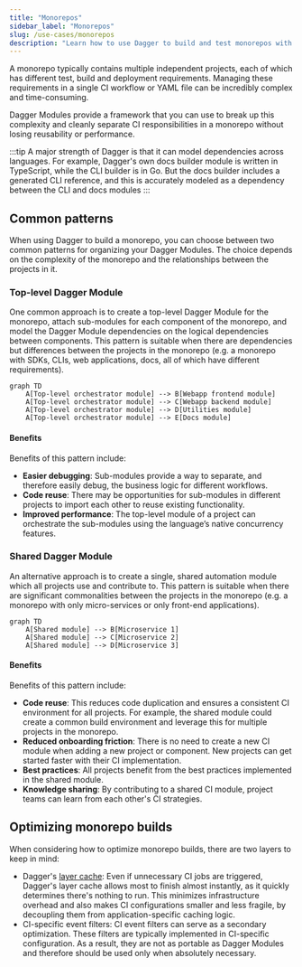 ```yaml
---
title: "Monorepos"
sidebar_label: "Monorepos"
slug: /use-cases/monorepos
description: "Learn how to use Dagger to build and test monorepos with multiple languages and frameworks."
---
```


A monorepo typically contains multiple independent projects, each of which has different test, build and deployment requirements. Managing these requirements in a single CI workflow or YAML file can be incredibly complex and time-consuming.

Dagger Modules provide a framework that you can use to break up this complexity and cleanly separate CI responsibilities in a monorepo without losing reusability or performance.

:::tip
A major strength of Dagger is that it can model dependencies across languages. For example, Dagger's own docs builder module is written in TypeScript, while the CLI builder is in Go. But the docs builder includes a generated CLI reference, and this is accurately modeled as a dependency between the CLI and docs modules
:::

## Common patterns

When using Dagger to build a monorepo, you can choose between two common patterns for organizing your Dagger Modules. The choice depends on the complexity of the monorepo and the relationships between the projects in it.

### Top-level Dagger Module

One common approach is to create a top-level Dagger Module for the monorepo, attach sub-modules for each component of the monorepo, and model the Dagger Module dependencies on the logical dependencies between components. This pattern is suitable when there are dependencies but differences between the projects in the monorepo (e.g. a monorepo with SDKs, CLIs, web applications, docs, all of which have different requirements).

```mermaid
graph TD
    A[Top-level orchestrator module] --> B[Webapp frontend module]
    A[Top-level orchestrator module] --> C[Webapp backend module]
    A[Top-level orchestrator module] --> D[Utilities module]
    A[Top-level orchestrator module] --> E[Docs module]
```

#### Benefits

Benefits of this pattern include:

- **Easier debugging**: Sub-modules provide a way to separate, and therefore easily debug, the business logic for different workflows.
- **Code reuse**: There may be opportunities for sub-modules in different projects to import each other to reuse existing functionality.
- **Improved performance**: The top-level module of a project can orchestrate the sub-modules using the language’s native concurrency features.

### Shared Dagger Module

An alternative approach is to create a single, shared automation module which all projects use and contribute to. This pattern is suitable when there are significant commonalities between the projects in the monorepo (e.g. a monorepo with only micro-services or only front-end applications).

```mermaid
graph TD
    A[Shared module] --> B[Microservice 1]
    A[Shared module] --> C[Microservice 2]
    A[Shared module] --> D[Microservice 3]
```
#### Benefits

Benefits of this pattern include:

- **Code reuse**: This reduces code duplication and ensures a consistent CI environment for all projects. For example, the shared module could create a common build environment and leverage this for multiple projects in the monorepo.
- **Reduced onboarding friction**: There is no need to create a new CI module when adding a new project or component. New projects can get started faster with their CI implementation.
- **Best practices**: All projects benefit from the best practices implemented in the shared module.
- **Knowledge sharing**: By contributing to a shared CI module, project teams can learn from each other's CI strategies.

## Optimizing monorepo builds

When considering how to optimize monorepo builds, there are two layers to keep in mind:

- Dagger's [layer cache](../features/caching.mdx): Even if unnecessary CI jobs are triggered, Dagger's layer cache allows most to finish almost instantly, as it quickly determines there's nothing to run. This minimizes infrastructure overhead and also makes CI configurations smaller and less fragile, by decoupling them from application-specific caching logic.
- CI-specific event filters: CI event filters can serve as a secondary optimization. These filters are typically implemented in CI-specific configuration. As a result, they are not as portable as Dagger Modules and therefore should be used only when absolutely necessary.
